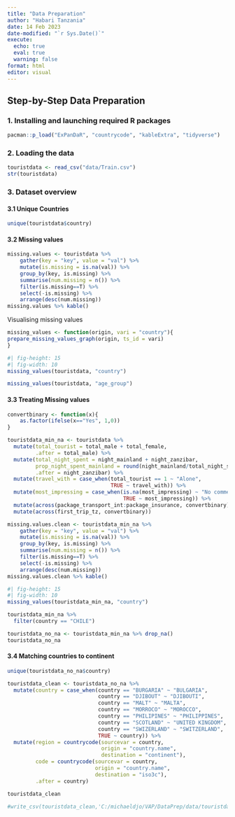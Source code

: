 ```yaml
---
title: "Data Preparation"
author: "Habari Tanzania"
date: 14 Feb 2023
date-modified: "`r Sys.Date()`"
execute: 
  echo: true
  eval: true
  warning: false
format: html
editor: visual
---
```


## Step-by-Step Data Preparation

### 1. Installing and launching required R packages

```r
pacman::p_load("ExPanDaR", "countrycode", "kableExtra", "tidyverse")
```

### 2. Loading the data

```r
touristdata <- read_csv("data/Train.csv")
str(touristdata)
```
### 3. Dataset overview

#### 3.1 Unique Countries
```r
unique(touristdata$country)
```



#### 3.2 Missing values
```r
missing.values <- touristdata %>%
    gather(key = "key", value = "val") %>%
    mutate(is.missing = is.na(val)) %>%
    group_by(key, is.missing) %>%
    summarise(num.missing = n()) %>%
    filter(is.missing==T) %>%
    select(-is.missing) %>%
    arrange(desc(num.missing)) 
missing.values %>% kable()
```

Visualising missing values
```r
missing_values <- function(origin, vari = "country"){
prepare_missing_values_graph(origin, ts_id = vari)
}
```

```r
#| fig-height: 15
#| fig-width: 10
missing_values(touristdata, "country")
```
```r
missing_values(touristdata, "age_group")
```

#### 3.3 Treating Missing values

```r
convertbinary <- function(x){
    as.factor(ifelse(x=="Yes", 1,0))
}
```


```r
touristdata_min_na <- touristdata %>%
  mutate(total_tourist = total_male + total_female,
         .after = total_male) %>%
  mutate(total_night_spent = night_mainland + night_zanzibar,
         prop_night_spent_mainland = round(night_mainland/total_night_spent,2),
         .after = night_zanzibar) %>%
  mutate(travel_with = case_when(total_tourist == 1 ~ "Alone",
                                 TRUE ~ travel_with)) %>%
  mutate(most_impressing = case_when(is.na(most_impressing) ~ "No comments",
                                     TRUE ~ most_impressing)) %>%
  mutate(across(package_transport_int:package_insurance, convertbinary)) %>%
  mutate(across(first_trip_tz, convertbinary))
```

```r
missing.values.clean <- touristdata_min_na %>%
    gather(key = "key", value = "val") %>%
    mutate(is.missing = is.na(val)) %>%
    group_by(key, is.missing) %>%
    summarise(num.missing = n()) %>%
    filter(is.missing==T) %>%
    select(-is.missing) %>%
    arrange(desc(num.missing)) 
missing.values.clean %>% kable()
```

```r
#| fig-height: 15
#| fig-width: 10
missing_values(touristdata_min_na, "country")
```
```r
touristdata_min_na %>%
  filter(country == "CHILE")
```


```r
touristdata_no_na <- touristdata_min_na %>% drop_na()
touristdata_no_na
```

#### 3.4 Matching countries to continent

```r
unique(touristdata_no_na$country) 
```


```r
touristdata_clean <- touristdata_no_na %>% 
  mutate(country = case_when(country == "BURGARIA" ~ "BULGARIA",
                             country == "DJIBOUT" ~ "DJIBOUTI",
                             country == "MALT" ~ "MALTA",
                             country == "MORROCO" ~ "MOROCCO",
                             country == "PHILIPINES" ~ "PHILIPPINES",
                             country == "SCOTLAND" ~ "UNITED KINGDOM",
                             country == "SWIZERLAND" ~ "SWITZERLAND",
                             TRUE ~ country)) %>%
  mutate(region = countrycode(sourcevar = country,
                              origin = "country.name",
                              destination = "continent"),
         code = countrycode(sourcevar = country,
                            origin = "country.name",
                            destination = "iso3c"),
         .after = country)

touristdata_clean
```


```r
#write_csv(touristdata_clean,'C:/michaeldjo/VAP/DataPrep/data/touristdata_clean.csv')
```

